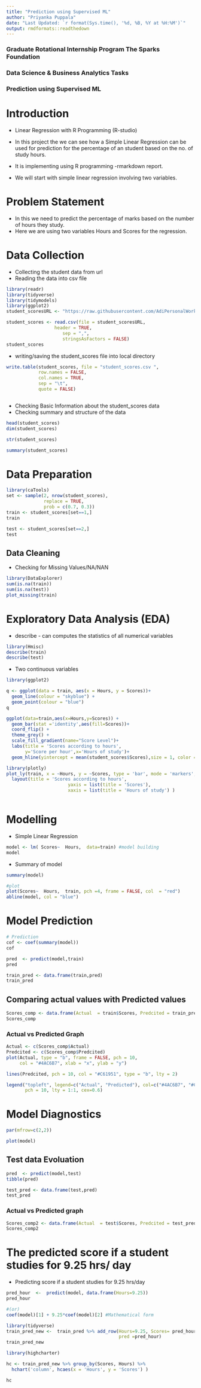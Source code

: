 ---
title: "Prediction using Supervised ML"
author: "Priyanka Puppala"
date: "Last Updated: `r format(Sys.time(), '%d, %B, %Y at %H:%M')`"
output: rmdformats::readthedown
--- 
### Graduate Rotational Internship Program The Sparks Foundation
### Data Science & Business Analytics Tasks
### Prediction using Supervised ML

# Introduction
* Linear Regression with R Programming (R-studio)

* In this project the we can see how a Simple Linear Regression can be used for 
prediction for the percentage of an student based on the no. of study hours.

* It is implementing using R programming -rmarkdown report.

* We will start with simple linear regression involving two variables.

# Problem Statement

* In this we need to predict the percentage of marks based on the number of 
hours they study.
* Here we are using  two variables Hours and  Scores for the regression. 

# Data Collection

* Collecting the student data from url
* Reading the data into csv file 

```{r,,warning=FALSE, message=FALSE }
library(readr)
library(tidyverse)
library(tidymodels)
library(ggplot2)
student_scoresURL <- "https://raw.githubusercontent.com/AdiPersonalWorks/Random/master/student_scores%20-%20student_scores.csv"

student_scores <- read.csv(file = student_scoresURL, 
                  header = TRUE,
                     sep = ",",
                     stringsAsFactors = FALSE)
student_scores
```
* writing/saving the student_scores file into local directory
```{r , warning=FALSE, message=FALSE}

write.table(student_scores, file = "student_scores.csv ",
            row.names = FALSE,
            col.names = TRUE,
            sep = "\t",
            quote = FALSE)



```

* Checking Basic Information about the student_scores data
* Checking summary and structure of the data 
```{r , warning=FALSE, message=FALSE}
head(student_scores)
dim(student_scores)

str(student_scores) 

summary(student_scores) 
```
# Data Preparation
```{r , warning=FALSE, message=FALSE}
library(caTools)
set <- sample(2, nrow(student_scores), 
              replace = TRUE, 
              prob = c(0.7, 0.3))
train <- student_scores[set==1,]
train

test <- student_scores[set==2,]
test
```
## Data Cleaning

* Checking for Missing Values/NA/NAN
```{r , warning=FALSE, message=FALSE}
library(DataExplorer)
sum(is.na(train))
sum(is.na(test))
plot_missing(train)
```
# Exploratory Data Analysis (EDA)
* describe - can computes the statistics of all numerical variables 
```{r, warning=FALSE, message=FALSE}
library(Hmisc)
describe(train)
describe(test)

```
* Two continuous variables
```{r, fig.width=8, fig.height=5}
library(ggplot2)

q <- ggplot(data = train, aes(x = Hours, y = Scores))+
  geom_line(colour = "skyblue") +
  geom_point(colour = "blue")
q

ggplot(data=train,aes(x=Hours,y=Scores)) + 
  geom_bar(stat ='identity',aes(fill=Scores))+
  coord_flip() + 
  theme_grey() + 
  scale_fill_gradient(name="Score Level")+
  labs(title = 'Scores according to hours',
       y='Score per hour',x='Hours of study')+ 
  geom_hline(yintercept = mean(student_scores$Scores),size = 1, color = 'red')


```
```{r, fig.width=8, fig.height=5, message=FALSE, warning=FALSE}
library(plotly)
plot_ly(train, x = ~Hours, y = ~Scores, type = 'bar', mode = 'markers',marker = list(color = "DARKGREEN", opacity = 0.5), size = 4) %>%  
  layout(title = 'Scores according to hours', 
                       yaxis = list(title = 'Scores'), 
                       xaxis = list(title = 'Hours of study') )



```


# Modelling
* Simple Linear Regression
```{r , warning=FALSE, message=FALSE}


model <- lm( Scores~  Hours,  data=train) #model building
model
```
* Summary of model
```{r , warning=FALSE, message=FALSE}
summary(model) 

#plot
plot(Scores~  Hours,  train, pch =4, frame = FALSE, col  = "red")
abline(model, col = "blue")
```


# Model Prediction
```{r , warning=FALSE, message=FALSE}
# Prediction
cof <- coef(summary(model))
cof

pred  <- predict(model,train)
pred

train_pred <- data.frame(train,pred)
train_pred

```


## Comparing actual values with Predicted values
```{r , warning=FALSE, message=FALSE}
Scores_comp <- data.frame(Actual  = train$Scores, Predcited = train_pred$pred)
Scores_comp
```


### Actual vs Predicted Graph
```{r , warning=FALSE, message=FALSE, fig.width=8, fig.height=5}
Actual <- c(Scores_comp$Actual)
Predcited <- c(Scores_comp$Predcited)
plot(Actual, type = "b", frame = FALSE, pch = 10, 
     col = "#4AC6B7", xlab = "x", ylab = "y")

lines(Predcited, pch = 10, col = "#C61951", type = "b", lty = 2)

legend("topleft", legend=c("Actual", "Predicted"), col=c("#4AC6B7", "#C61951"), 
       pch = 10, lty = 1:1, cex=0.6)
```

# Model Diagnostics
```{r , warning=FALSE, message=FALSE, fig.width=8, fig.height=5}

par(mfrow=c(2,2))

plot(model)


```
## Test data Evoluation
```{r , warning=FALSE, message=FALSE}

pred  <- predict(model,test)
tibble(pred)

test_pred <- data.frame(test,pred)
test_pred

```
### Actual vs Predicted graph

```{r , warning=FALSE, message=FALSE}
Scores_comp2 <- data.frame(Actual  = test$Scores, Predcited = test_pred$pred)
Scores_comp2
```
# The predicted score if a student studies for 9.25 hrs/ day  
* Predicting score if a student studies for 9.25 hrs/day
```{r , warning=FALSE, message=FALSE}
pred_hour  <-  predict(model, data.frame(Hours=9.25)) 
pred_hour

#(or)
coef(model)[1] + 9.25*coef(model)[2] #Mathematical form
```

```{r , include = FALSE, warning=FALSE, message=FALSE}
library(tidyverse)
train_pred_new <-  train_pred %>% add_row(Hours=9.25, Scores= pred_hour,
                                          pred =pred_hour)
train_pred_new
```


```{r , warning=FALSE, message=FALSE, fig.width=8, fig.height=5}
library(highcharter)

hc <- train_pred_new %>% group_by(Scores, Hours) %>%
  hchart('column', hcaes(x = 'Hours', y = 'Scores') ) 

hc
```